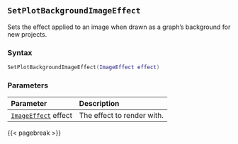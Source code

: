 ## `SetPlotBackgroundImageEffect`

Sets the effect applied to an image\index{images!effects} when drawn as a graph's background for new projects.

### Syntax {-}

``` .lua
SetPlotBackgroundImageEffect(ImageEffect effect)
```


### Parameters {-}

**Parameter** | **Description**
| :-- | :-- |
|[`ImageEffect`](#imageeffect) effect | The effect to render with. |


{{< pagebreak >}}